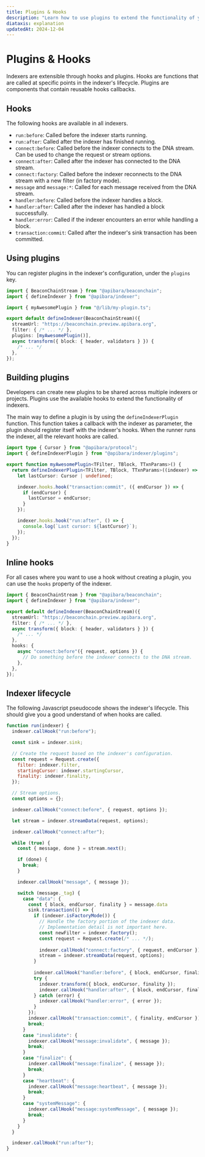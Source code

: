 ```yaml
---
title: Plugins & Hooks
description: "Learn how to use plugins to extend the functionality of your indexers."
diataxis: explanation
updatedAt: 2024-12-04
---
```


# Plugins & Hooks

Indexers are extensible through hooks and plugins. Hooks are functions that are
called at specific points in the indexer's lifecycle. Plugins are components
that contain reusable hooks callbacks.

## Hooks

The following hooks are available in all indexers.

 - `run:before`: Called before the indexer starts running.
 - `run:after`: Called after the indexer has finished running.
 - `connect:before`: Called before the indexer connects to the DNA stream. Can be used to change the request or stream options.
 - `connect:after`: Called after the indexer has connected to the DNA stream.
 - `connect:factory`: Called before the indexer reconnects to the DNA stream with a new filter (in factory mode).
 - `message` and `message:*`: Called for each message received from the DNA stream.
 - `handler:before`: Called before the indexer handles a block.
 - `handler:after`: Called after the indexer has handled a block successfully.
 - `handler:error`: Called if the indexer encounters an error while handling a block.
 - `transaction:commit`: Called after the indexer's sink transaction has been committed.

## Using plugins

You can register plugins in the indexer's configuration, under the `plugins` key.

```ts [my-indexer.indexer.ts]
import { BeaconChainStream } from "@apibara/beaconchain";
import { defineIndexer } from "@apibara/indexer";

import { myAwesomePlugin } from "@/lib/my-plugin.ts";

export default defineIndexer(BeaconChainStream)({
  streamUrl: "https://beaconchain.preview.apibara.org",
  filter: { /* ... */ },
  plugins: [myAwesomePlugin()],
  async transform({ block: { header, validators } }) {
    /* ... */
  },
});
```

## Building plugins

Developers can create new plugins to be shared across multiple indexers or projects. Plugins use the available hooks
to extend the functionality of indexers.

The main way to define a plugin is by using the `defineIndexerPlugin` function. This function takes a callback with
the indexer as parameter, the plugin should register itself with the indexer's hooks.
When the runner runs the indexer, all the relevant hooks are called.

```ts [my-plugin.ts]
import type { Cursor } from "@apibara/protocol";
import { defineIndexerPlugin } from "@apibara/indexer/plugins";

export function myAwesomePlugin<TFilter, TBlock, TTxnParams>() {
  return defineIndexerPlugin<TFilter, TBlock, TTxnParams>((indexer) => {
    let lastCursor: Cursor | undefined;

    indexer.hooks.hook("transaction:commit", ({ endCursor }) => {
      if (endCursor) {
        lastCursor = endCursor;
      }
    });

    indexer.hooks.hook("run:after", () => {
      console.log(`Last cursor: ${lastCursor}`);
    });
  });
}
```

## Inline hooks

For all cases where you want to use a hook without creating a plugin, you can use the `hooks` property of the indexer.

```ts [my-indexer.indexer.ts]
import { BeaconChainStream } from "@apibara/beaconchain";
import { defineIndexer } from "@apibara/indexer";

export default defineIndexer(BeaconChainStream)({
  streamUrl: "https://beaconchain.preview.apibara.org",
  filter: { /* ... */ },
  async transform({ block: { header, validators } }) {
    /* ... */
  },
  hooks: {
    async "connect:before"({ request, options }) {
      // Do something before the indexer connects to the DNA stream.
    },
  },
});
```

## Indexer lifecycle

The following Javascript pseudocode shows the indexer's lifecycle. This should give you a good understand of
when hooks are called.

```js
function run(indexer) {
  indexer.callHook("run:before");

  const sink = indexer.sink;

  // Create the request based on the indexer's configuration.
  const request = Request.create({
    filter: indexer.filter,
    startingCursor: indexer.startingCursor,
    finality: indexer.finality,
  });

  // Stream options.
  const options = {};

  indexer.callHook("connect:before", { request, options });

  let stream = indexer.streamData(request, options);

  indexer.callHook("connect:after");

  while (true) {
    const { message, done } = stream.next();

    if (done) {
      break;
    }

    indexer.callHook("message", { message });

    switch (message._tag) {
      case "data": {
        const { block, endCursor, finality } = message.data
        sink.transaction(() => {
          if (indexer.isFactoryMode()) {
            // Handle the factory portion of the indexer data.
            // Implementation detail is not important here.
            const newFilter = indexer.factory();
            const request = Request.create(/* ... */);
  
            indexer.callHook("connect:factory", { request, endCursor });
            stream = indexer.streamData(request, options);
          }
  
          indexer.callHook("handler:before", { block, endCursor, finality });
          try {
            indexer.transform({ block, endCursor, finality });
            indexer.callHook("handler:after", { block, endCursor, finality });
          } catch (error) {
            indexer.callHook("handler:error", { error });
          }
        });
        indexer.callHook("transaction:commit", { finality, endCursor });
        break;
      }
      case "invalidate": {
        indexer.callHook("message:invalidate", { message });
        break;
      }
      case "finalize": {
        indexer.callHook("message:finalize", { message });
        break;
      }
      case "heartbeat": {
        indexer.callHook("message:heartbeat", { message });
        break;
      }
      case "systemMessage": {
        indexer.callHook("message:systemMessage", { message });
        break;
      }
    }
  }

  indexer.callHook("run:after");
}
```